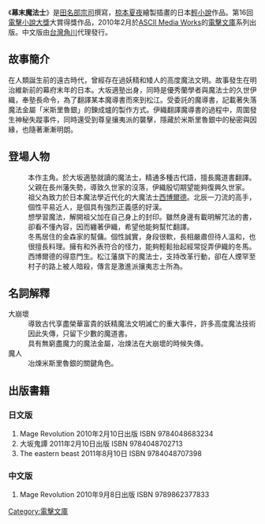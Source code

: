 {{Infobox animanga/Headerofja
|title= 幕末魔法士
|image= 
|size= 
|caption= 
|japanese= 幕末魔法士
|english= 
|kana= 
|romaji=Bakumatsu Mahoushi
|genre=奇幻
}}
{{Infobox animanga/Novel
|輕小說= 
|標題= 
|作者= [[田名部宗司|田名部宗司]]
|插圖= [[椋本夏夜|椋本夏夜]]
|出版社= {{flagicon|Japan}} [[電擊文庫|電擊文庫]]<br />{{flagicon|Taiwan}}[[台灣角川|台灣角川]]
|其他出版社= 
|連載雜誌= 
|label= 
|發售日= 
|開始= 2010年2月
|結束= 2011年8月
|冊數= {{flagicon|Japan}} 全3卷<br />
 {{flagicon|ROC}} 一卷
|話數= 
|其他= 
}}
{{Infobox animanga/Footerofja}}

《'''幕末魔法士'''》是[[田名部宗司|田名部宗司]]撰寫，[[椋本夏夜|椋本夏夜]]繪製插畫的日本[[輕小說|輕小說]]作品。第16回[[電擊小說大獎|電擊小說大獎]]大賞得獎作品，2010年2月於[[ASCII_Media_Works|ASCII Media Works]]的[[電擊文庫|電擊文庫]]系列出版。中文版由[[台灣角川|台灣角川]]代理發行。

==故事簡介==
在人類誕生前的遠古時代，曾經存在過妖精和矮人的高度魔法文明。故事發生在明治維新前的幕府末年的日本。大坂適塾出身，同時是優秀蘭學者與魔法士的久世伊織，奉塾長命令，為了翻譯某本魔導書而來到松江。受委託的魔導書，記載著失落魔法金屬「米斯里魯銀」的鍊成爐的製作方式。伊織翻譯魔導書的過程中，周圍發生神秘失蹤事件，同時還受到尊皇攘夷派的襲擊，隱藏於米斯里魯銀中的秘密與因緣，也隨著漸漸明朗。

==登場人物==
;{{nihongo|久世 伊織|久世 伊織（くぜ　いおり）}}
:本作主角。於大坂適塾就讀的魔法士，精通多種古代語，擅長魔道書翻譯。父親在長州藩失勢，導致久世家的沒落，伊織殷切期望能夠復興久世家。
;{{nihongo|失本 冬馬|失本 冬馬（しもと　とうま）}}
:祖父為致力於日本魔法學近代化的大魔法士[[菲利普·弗蘭茲·馮·西博爾德|西博爾德]]。北辰一刀流的高手，個性平易近人，是個具有強烈正義感的好漢。
:想學習魔法，解開祖父加在自己身上的封印。雖然身邊有載明解咒法的書，卻看不懂內容，因而纏著伊織，希望他能夠幫忙翻譯。
;{{nihongo|彌平|弥平（やへい）}}
:冬馬居住的金森家的幫傭。個性誠實，身段很軟，長相嚴肅但待人溫和，也很擅長料理。擁有和外表符合的怪力，能夠輕鬆抬起經常捉弄伊織的冬馬。
;{{nihongo|金森 鳶巢|金森 鳶巣（かなもり　とびす）}}
:西博爾德的得意門生。松江藩旗下的魔法士，支持改革行動，卻在人煙罕至村子的路上被人暗殺，傳言是激進派攘夷志士所為。

==名詞解釋==
;大崩壞
:導致古代享盡榮華富貴的妖精魔法文明滅亡的重大事件，許多高度魔法技術因此失傳，只留下少數的魔道書。
;{{nihongo|米斯里魯銀|ミスリル銀}}
:具有無窮盡魔力的魔法金屬，冶煉法在大崩壞的時候失傳。
;魔人
:冶煉米斯里魯銀的關鍵角色。
==出版書籍==
===日文版===
#Mage Revolution	2010年2月10日出版	ISBN 9784048683234
#大坂鬼譚	2011年2月10日出版	ISBN 9784048702713
#The eastern beast	2011年8月10日	ISBN 9784048707398
===中文版===
#Mage Revolution	2010年9月8日出版	ISBN 9789862377833
{{DEFAULTSORT:Bakumatsu Mahoushi}}
{{電擊小說大獎}}
[[Category:電擊文庫|Category:電擊文庫]]